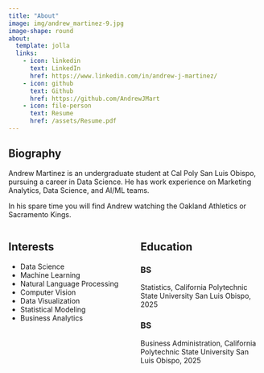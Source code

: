 ```yaml
---
title: "About"
image: img/andrew_martinez-9.jpg
image-shape: round
about:
  template: jolla
  links:
    - icon: linkedin
      text: LinkedIn
      href: https://www.linkedin.com/in/andrew-j-martinez/
    - icon: github
      text: Github
      href: https://github.com/AndrewJMart
    - icon: file-person
      text: Resume
      href: /assets/Resume.pdf
---
```


## Biography {.left}

Andrew Martinez is an undergraduate student at Cal Poly San Luis Obispo, pursuing a career in Data Science. He has work experience on Marketing Analytics, Data Science, and AI/ML teams.

In his spare time you will find Andrew watching the Oakland Athletics or Sacramento Kings.



<style>
.left {text-align: left;}
</style>

::: columns
:::: {.column width="50%"}
## Interests
- Data Science
- Machine Learning
- Natural Language Processing
- Computer Vision
- Data Visualization
- Statistical Modeling
- Business Analytics
::::

:::: {.column width="50%"}
## Education

### BS
Statistics, California Polytechnic State University San Luis Obispo, 2025

### BS
Business Administration, California Polytechnic State University San Luis Obispo, 2025
::::
:::
